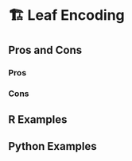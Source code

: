 # 🏗️ Leaf Encoding {#sec-categorical-leaf}

## Pros and Cons

### Pros

### Cons

## R Examples

## Python Examples
